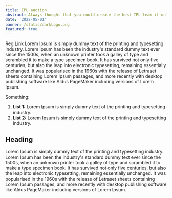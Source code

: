 ```yaml
---
title: IPL auction
abstract: Always thought that you could create the best IPL team if only you had the money? Here is a chance to put yourself in the shoes of a bidder and build the team you always wanted to lift the coveted IPL trophy. This fun-filled event is a must for cricket lovers.
date: '2022-05-01'
banner: /static/darkLogo.png
featured: true
---
```


[Reg Link](/link-here)
Lorem Ipsum is simply dummy text of the printing and typesetting industry. Lorem Ipsum has been the industry's standard dummy text ever since the 1500s, when an unknown printer took a galley of type and scrambled it to make a type specimen book. It has survived not only five centuries, but also the leap into electronic typesetting, remaining essentially unchanged. It was popularised in the 1960s with the release of Letraset sheets containing Lorem Ipsum passages, and more recently with desktop publishing software like Aldus PageMaker including versions of Lorem Ipsum.

Something:

1. **List 1:** Lorem Ipsum is simply dummy text of the printing and typesetting industry.
1. **List 2:** Lorem Ipsum is simply dummy text of the printing and typesetting industry.

## Heading

Lorem Ipsum is simply dummy text of the printing and typesetting industry. Lorem Ipsum has been the industry's standard dummy text ever since the 1500s, when an unknown printer took a galley of type and scrambled it to make a type specimen book. It has survived not only five centuries, but also the leap into electronic typesetting, remaining essentially unchanged. It was popularised in the 1960s with the release of Letraset sheets containing Lorem Ipsum passages, and more recently with desktop publishing software like Aldus PageMaker including versions of Lorem Ipsum.
